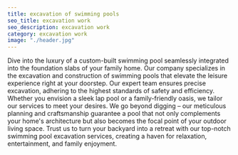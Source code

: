 ```yaml
---
title: excavation of swimming pools
seo_title: excavation work
seo_description: excavation work
category: excavation work
image: "./header.jpg"
---
```

Dive into the luxury of a custom-built swimming pool seamlessly integrated into the foundation slabs of your family home. Our company specializes in the excavation and construction of swimming pools that elevate the leisure experience right at your doorstep. Our expert team ensures precise excavation, adhering to the highest standards of safety and efficiency. Whether you envision a sleek lap pool or a family-friendly oasis, we tailor our services to meet your desires. We go beyond digging – our meticulous planning and craftsmanship guarantee a pool that not only complements your home's architecture but also becomes the focal point of your outdoor living space. Trust us to turn your backyard into a retreat with our top-notch swimming pool excavation services, creating a haven for relaxation, entertainment, and family enjoyment.